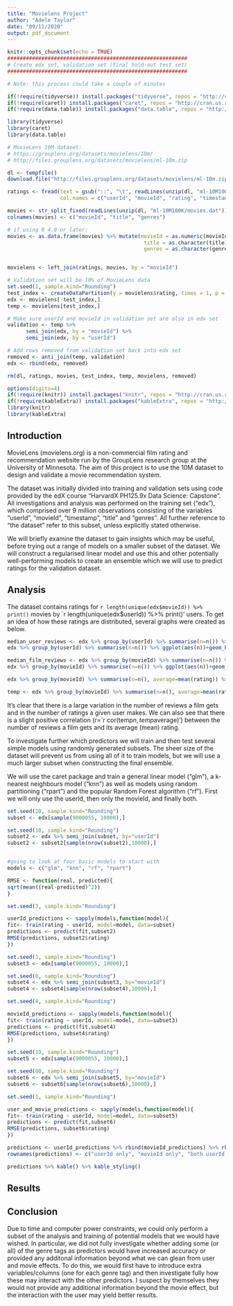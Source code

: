 ```yaml
---
title: "Movielens Project"
author: "Adele Taylor"
date: "09/11/2020"
output: pdf_document
---
```


```r
knitr::opts_chunk$set(echo = TRUE)
##########################################################
# Create edx set, validation set (final hold-out test set)
##########################################################

# Note: this process could take a couple of minutes

if(!require(tidyverse)) install.packages("tidyverse", repos = "http://cran.us.r-project.org")
if(!require(caret)) install.packages("caret", repos = "http://cran.us.r-project.org")
if(!require(data.table)) install.packages("data.table", repos = "http://cran.us.r-project.org")

library(tidyverse)
library(caret)
library(data.table)

# MovieLens 10M dataset:
# https://grouplens.org/datasets/movielens/10m/
# http://files.grouplens.org/datasets/movielens/ml-10m.zip

dl <- tempfile()
download.file("http://files.grouplens.org/datasets/movielens/ml-10m.zip", dl)

ratings <- fread(text = gsub("::", "\t", readLines(unzip(dl, "ml-10M100K/ratings.dat"))),
                 col.names = c("userId", "movieId", "rating", "timestamp"))

movies <- str_split_fixed(readLines(unzip(dl, "ml-10M100K/movies.dat")), "\\::", 3)
colnames(movies) <- c("movieId", "title", "genres")

# if using R 4.0 or later:
movies <- as.data.frame(movies) %>% mutate(movieId = as.numeric(movieId),
                                            title = as.character(title),
                                            genres = as.character(genres))


movielens <- left_join(ratings, movies, by = "movieId")

# Validation set will be 10% of MovieLens data
set.seed(1, sample.kind="Rounding") 
test_index <- createDataPartition(y = movielens$rating, times = 1, p = 0.1, list = FALSE)
edx <- movielens[-test_index,]
temp <- movielens[test_index,]

# Make sure userId and movieId in validation set are also in edx set
validation <- temp %>% 
      semi_join(edx, by = "movieId") %>%
      semi_join(edx, by = "userId")

# Add rows removed from validation set back into edx set
removed <- anti_join(temp, validation)
edx <- rbind(edx, removed)

rm(dl, ratings, movies, test_index, temp, movielens, removed)

options(digits=4)
if(!require(knitr)) install.packages("knitr", repos = "http://cran.us.r-project.org")
if(!require(kableExtra)) install.packages("kableExtra", repos = "http://cran.us.r-project.org")
library(knitr)
library(kableExtra)
```

## Introduction

MovieLens (movielens.org) is a non-commercial film rating and recommendation website run by the GroupLens research group at the University of Minnesota. The aim of this project is to use the 10M dataset to design and validate a movie recommendation system.

The dataset was initially divided into training and validation sets using code provided by the edX course "HarvardX PH125.9x Data Science: Capstone". All investigations and analysis was performed on the training set ("edx"), which comprised over 9 million observations consisting of the variables "userId", "movieId", "timestamp", "title" and "genres". All further reference to "the dataset" refer to this subset, unless explicitly stated otherwise.

We will briefly examine the dataset to gain insights which may be useful, before trying out a range of models on a smaller subset of the dataset. We will construct a regularised linear model and use this and other potentially well-performing models to create an ensemble which we will use to predict ratings for the validation dataset.

## Analysis

The dataset contains ratings for `r length(unique(edx$movieId)) %>% print()` movies by `r length(unique(edx$userId)) %>% print()' users. To get an idea of how these ratings are distributed, several graphs were created as below.


```r
median_user_reviews <- edx %>% group_by(userId) %>% summarise(n=n()) %>% pull() %>% median()
edx %>% group_by(userId) %>% summarise(n=n()) %>% ggplot(aes(n))+geom_histogram()+geom_vline(aes(xintercept=median_user_reviews, colour="Median"))+ggtitle("Number of reviews per user")+xlab("")+ylab("")+scale_color_manual(name = "", values = c(Median = "red")) 

median_film_reviews <- edx %>% group_by(movieId) %>% summarise(n=n()) %>% pull() %>% median()
edx %>% group_by(movieId) %>% summarise(n=n()) %>% ggplot(aes(n))+geom_histogram()+geom_vline(aes(xintercept = median_film_reviews, colour="Median"))+ggtitle("Number of reviews per film")+xlab("")+ylab("")+scale_colour_manual(name="", values=c(Median="red"))

edx %>% group_by(movieId) %>% summarise(n=n(), average=mean(rating)) %>% mutate(number=ifelse(n<10, "<10 reviews", ">=10 reviews")) %>% ggplot(aes(n, average, col=number))+geom_point()+ggtitle("Average rating vs number of reviews per film")+scale_colour_manual(name="", breaks=c('<10 reviews'), values=scales::hue_pal()(2))

temp <- edx %>% group_by(movieId) %>% summarise(n=n(), average=mean(rating))
```

It's clear that there is a large variation in the number of reviews a film gets and in the number of ratings a given user makes. We can also see that there is a slight positive correlation (r=`r cor(temp$n, temp$average)') between the number of reviews a film gets and its average (mean) rating. 

To investigate further which predictors we will train and then test several simple models using randomly generated subsets. The sheer size of the dataset will prevent us from using all of it to train models, but we will use a much larger subset when constructing the final ensemble.

We will use the caret package and train a general linear model ("glm"), a k-nearest neighbours model ("knn") as well as models using random partitioning ("rpart") and the popular Random Forest algorithm ("rf"). First we will only use the userId, then only the movieId, and finally both.


```r
set.seed(20, sample.kind="Rounding")
subset <- edx[sample(9000055, 10000),]

set.seed(10, sample.kind="Rounding")
subset2 <- edx %>% semi_join(subset, by="userId")
subset2 <- subset2[sample(nrow(subset2),10000),]


#going to look at four basic models to start with
models <- c("glm", "knn", "rf", "rpart")

RMSE <- function(real, predicted){
sqrt(mean((real-predicted)^2))
}

set.seed(3, sample.kind="Rounding")

userId_predictions <- sapply(models,function(model){
fit<- train(rating ~ userId, model=model, data=subset)
predictions <- predict(fit,subset2)
RMSE(predictions, subset2$rating)
})

set.seed(1, sample.kind="Rounding")
subset3 <- edx[sample(9000055, 10000),]

set.seed(8, sample.kind="Rounding")
subset4 <- edx %>% semi_join(subset3, by="movieId")
subset4 <- subset4[sample(nrow(subset4),10000),]

set.seed(4, sample.kind="Rounding")

movieId_predictions <- sapply(models,function(model){
fit<- train(rating ~ userId, model=model, data=subset3)
predictions <- predict(fit,subset4)
RMSE(predictions, subset4$rating)
})

set.seed(19, sample.kind="Rounding")
subset5 <- edx[sample(9000055, 10000),]

set.seed(80, sample.kind="Rounding")
subset6 <- edx %>% semi_join(subset5, by="movieId")
subset6 <- subset6[sample(nrow(subset6),10000),]

set.seed(1, sample.kind="Rounding")

user_and_movie_predictions <- sapply(models,function(model){
fit<- train(rating ~ userId, model=model, data=subset5)
predictions <- predict(fit,subset6)
RMSE(predictions, subset6$rating)
})

predictions <- userId_predictions %>% rbind(movieId_predictions) %>% rbind(user_and_movie_predictions)
rownames(predictions) <- c("userId only", "movieId only", "both userId and movieId")

predictions %>% kable() %>% kable_styling()

```

<!-- insights gained -->

## Results

<!-- modelling results and discussion of performance -->

## Conclusion

<!-- summary -->

Due to time and computer power constraints, we could only perform a subset of the analysis and training of potential models that we would have wished. In particular, we did not fully investigate whether adding some (or all) of the genre tags as predictors would have increased accuracy or provided any additonal information beyond what we can glean from user and movie effects. To do this, we would first have to introduce extra variables/columns (one for each genre tag) and then investigate fully how these may interact with the other predictors. I suspect by themselves they would not provide any additional information beyond the movie effect, but the interaction with the user may yield better results.
